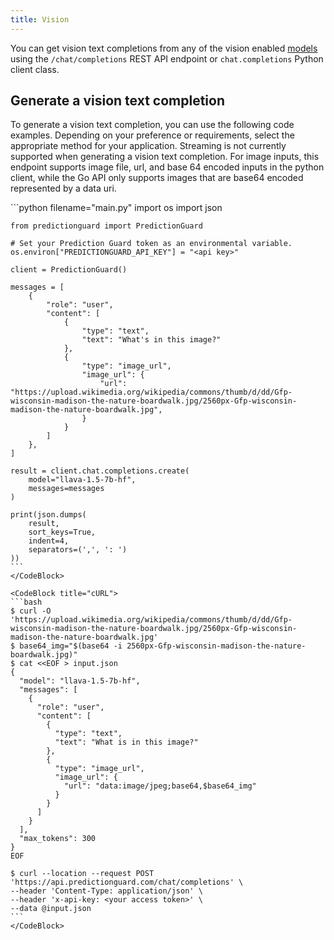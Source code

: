 ```yaml
---
title: Vision
---
```


You can get vision text completions from any of the vision enabled [models](../models) using the `/chat/completions` REST API endpoint or `chat.completions` Python client class.

## Generate a vision text completion

To generate a vision text completion, you can use the following code examples. Depending on your preference or requirements, select the appropriate method for your application. Streaming is not currently supported when generating a vision text completion. For image inputs, this endpoint supports image file, url, and base 64 encoded inputs in the python client, while the Go API only supports images that are base64 encoded represented by a data uri.

<CodeBlocks>
    <CodeBlock title="Python">
    ```python filename="main.py"
    import os
    import json


    from predictionguard import PredictionGuard

    # Set your Prediction Guard token as an environmental variable.
    os.environ["PREDICTIONGUARD_API_KEY"] = "<api key>"
    
    client = PredictionGuard()

    messages = [
        {
            "role": "user",
            "content": [
                {
                    "type": "text",
                    "text": "What's in this image?"
                },
                {
                    "type": "image_url",
                    "image_url": {
                        "url": "https://upload.wikimedia.org/wikipedia/commons/thumb/d/dd/Gfp-wisconsin-madison-the-nature-boardwalk.jpg/2560px-Gfp-wisconsin-madison-the-nature-boardwalk.jpg",
                    }
                }
            ]
        },
    ]

    result = client.chat.completions.create(
        model="llava-1.5-7b-hf",
        messages=messages
    )

    print(json.dumps(
        result,
        sort_keys=True,
        indent=4,
        separators=(',', ': ')
    ))
    ```
    </CodeBlock>

    <CodeBlock title="cURL">
    ```bash
    $ curl -O 'https://upload.wikimedia.org/wikipedia/commons/thumb/d/dd/Gfp-wisconsin-madison-the-nature-boardwalk.jpg/2560px-Gfp-wisconsin-madison-the-nature-boardwalk.jpg'
    $ base64_img="$(base64 -i 2560px-Gfp-wisconsin-madison-the-nature-boardwalk.jpg)"
    $ cat <<EOF > input.json
    {
      "model": "llava-1.5-7b-hf",
      "messages": [
        {
          "role": "user",
          "content": [
            {
              "type": "text",
              "text": "What is in this image?"
            },
            {
              "type": "image_url",
              "image_url": {
                "url": "data:image/jpeg;base64,$base64_img"
              }
            }
          ]
        }
      ],
      "max_tokens": 300
    }
    EOF

    $ curl --location --request POST 'https://api.predictionguard.com/chat/completions' \
    --header 'Content-Type: application/json' \
    --header 'x-api-key: <your access token>' \
    --data @input.json
    ```
    </CodeBlock>
</CodeBlocks>
